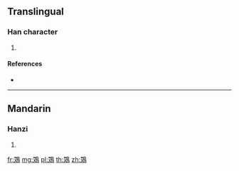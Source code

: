 {{character info/new}}
==Translingual==

===Han character===
{{Han char|rn=196|rad=鳥|as=06|sn=17|four=47427|canj=TKHAF,XTKHA}}

# {{defn|Han|sort=鳥06}}

====References====
* {{Han ref|kx=1487.290|dkj=46847|dj=2018.320|hdz=74628.110|uh=9D31|ud=40241|bh=EF7C|bd=61308}}

----

==Mandarin==

===Hanzi===
{{cmn-hanzi|pin=[[ài]] ([[ai4]])|wg=ai<sup>4</sup>}}

# {{defn|lang=cmn|sort=鳥06}}

[[fr:鴱]]
[[mg:鴱]]
[[pl:鴱]]
[[th:鴱]]
[[zh:鴱]]